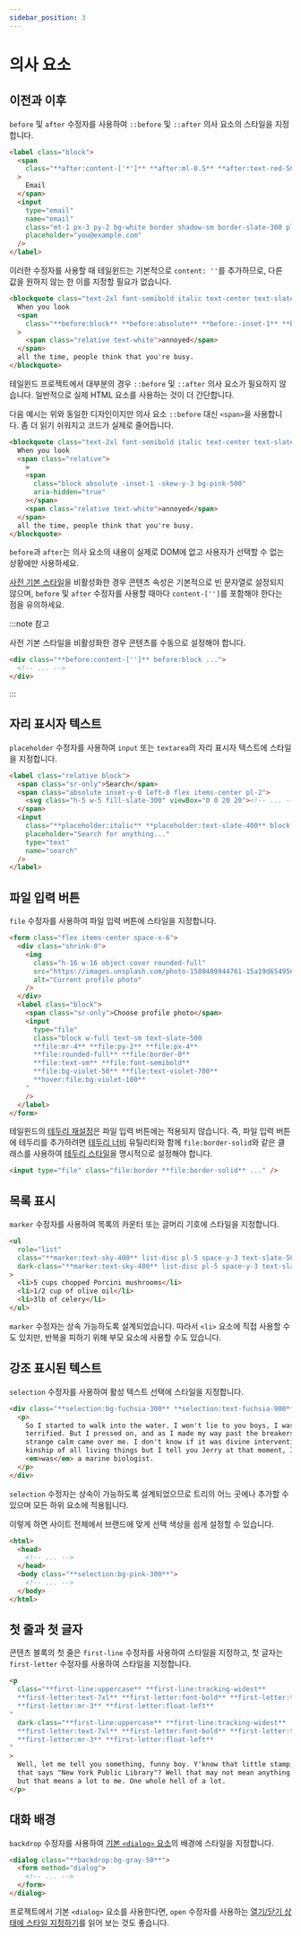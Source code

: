 ```yaml
---
sidebar_position: 3
---
```


# 의사 요소

## 이전과 이후

`before` 및 `after` 수정자를 사용하여 `::before` 및 `::after` 의사 요소의 스타일을 지정합니다.

```html
<label class="block">
  <span
    class="**after:content-['*']** **after:ml-0.5** **after:text-red-500** block text-sm font-medium text-slate-700"
  >
    Email
  </span>
  <input
    type="email"
    name="email"
    class="mt-1 px-3 py-2 bg-white border shadow-sm border-slate-300 placeholder-slate-400 focus:outline-none focus:border-sky-500 focus:ring-sky-500 block w-full rounded-md sm:text-sm focus:ring-1"
    placeholder="you@example.com"
  />
</label>
```

이러한 수정자를 사용할 때 테일윈드는 기본적으로 `content: ''`를 추가하므로, 다른 값을 원하지 않는 한 이를 지정할 필요가 없습니다.

```html
<blockquote class="text-2xl font-semibold italic text-center text-slate-900">
  When you look
  <span
    class="**before:block** **before:absolute** **before:-inset-1** **before:-skew-y-3** **before:bg-pink-500** relative inline-block"
  >
    <span class="relative text-white">annoyed</span>
  </span>
  all the time, people think that you're busy.
</blockquote>
```

테일윈드 프로젝트에서 대부분의 경우 `::before` 및 `::after` 의사 요소가 필요하지 않습니다. 일반적으로 실제 HTML 요소를 사용하는 것이 더 간단합니다.

다음 예시는 위와 동일한 디자인이지만 의사 요소 `::before` 대신 `<span>`을 사용합니다. 좀 더 읽기 쉬워지고 코드가 실제로 줄어듭니다.

```html {4-7}
<blockquote class="text-2xl font-semibold italic text-center text-slate-900">
  When you look
  <span class="relative">
    >
    <span
      class="block absolute -inset-1 -skew-y-3 bg-pink-500"
      aria-hidden="true"
    ></span>
    <span class="relative text-white">annoyed</span>
  </span>
  all the time, people think that you're busy.
</blockquote>
```

`before`과 `after`는 의사 요소의 내용이 실제로 DOM에 없고 사용자가 선택할 수 없는 상황에만 사용하세요.

[사전 기본 스타일](../../preflight.md)을 비활성화한 경우 콘텐츠 속성은 기본적으로 빈 문자열로 설정되지 않으며, `before` 및 `after` 수정자를 사용할 때마다 `content-['']`를 포함해야 한다는 점을 유의하세요.

:::note 참고

사전 기본 스타일을 비활성화한 경우 콘텐츠를 수동으로 설정해야 합니다.

```html
<div class="**before:content-['']** before:block ...">
  <!-- ... -->
</div>
```

:::

## 자리 표시자 텍스트

`placeholder` 수정자를 사용하여 `input` 또는 `textarea`의 자리 표시자 텍스트에 스타일을 지정합니다.

```html
<label class="relative block">
  <span class="sr-only">Search</span>
  <span class="absolute inset-y-0 left-0 flex items-center pl-2">
    <svg class="h-5 w-5 fill-slate-300" viewBox="0 0 20 20"><!-- ... --></svg>
  </span>
  <input
    class="**placeholder:italic** **placeholder:text-slate-400** block bg-white w-full border border-slate-300 rounded-md py-2 pl-9 pr-3 shadow-sm focus:outline-none focus:border-sky-500 focus:ring-sky-500 focus:ring-1 sm:text-sm"
    placeholder="Search for anything..."
    type="text"
    name="search"
  />
</label>
```

## 파일 입력 버튼

`file` 수정자를 사용하여 파일 입력 버튼에 스타일을 지정합니다.

```html
<form class="flex items-center space-x-6">
  <div class="shrink-0">
    <img
      class="h-16 w-16 object-cover rounded-full"
      src="https://images.unsplash.com/photo-1580489944761-15a19d654956?ixlib=rb-1.2.1&ixid=MnwxMjA3fDB8MHxwaG90by1wYWdlfHx8fGVufDB8fHx8&auto=format&fit=crop&w=1361&q=80"
      alt="Current profile photo"
    />
  </div>
  <label class="block">
    <span class="sr-only">Choose profile photo</span>
    <input
      type="file"
      class="block w-full text-sm text-slate-500
      **file:mr-4** **file:py-2** **file:px-4**
      **file:rounded-full** **file:border-0**
      **file:text-sm** **file:font-semibold**
      **file:bg-violet-50** **file:text-violet-700**
      **hover:file:bg-violet-100**
    "
    />
  </label>
</form>
```

테일윈드의 [테두리 재설정](../../preflight.md#테두리-스타일이-전역적으로-재설정됨)은 파일 입력 버튼에는 적용되지 않습니다. 즉, 파일 입력 버튼에 테두리를 추가하려면 [테두리 너비](https://tailwindcss.com/docs/border-width) 유틸리티와 함께 `file:border-solid`와 같은 클래스를 사용하여 [테두리 스타일](https://tailwindcss.com/docs/border-style)을 명시적으로 설정해야 합니다.

```html
<input type="file" class="file:border **file:border-solid** ..." />
```

## 목록 표시

`marker` 수정자를 사용하여 목록의 카운터 또는 글머리 기호에 스타일을 지정합니다.

```html
<ul
  role="list"
  class="**marker:text-sky-400** list-disc pl-5 space-y-3 text-slate-500"
  dark-class="**marker:text-sky-400** list-disc pl-5 space-y-3 text-slate-400"
>
  <li>5 cups chopped Porcini mushrooms</li>
  <li>1/2 cup of olive oil</li>
  <li>3lb of celery</li>
</ul>
```

`marker` 수정자는 상속 가능하도록 설계되었습니다. 따라서 `<li>` 요소에 직접 사용할 수도 있지만, 반복을 피하기 위해 부모 요소에 사용할 수도 있습니다.

## 강조 표시된 텍스트

`selection` 수정자를 사용하여 활성 텍스트 선택에 스타일을 지정합니다.

```html
<div class="**selection:bg-fuchsia-300** **selection:text-fuchsia-900**">
  <p>
    So I started to walk into the water. I won't lie to you boys, I was
    terrified. But I pressed on, and as I made my way past the breakers a
    strange calm came over me. I don't know if it was divine intervention or the
    kinship of all living things but I tell you Jerry at that moment, I
    <em>was</em> a marine biologist.
  </p>
</div>
```

`selection` 수정자는 상속이 가능하도록 설계되었으므로 트리의 어느 곳에나 추가할 수 있으며 모든 하위 요소에 적용됩니다.

이렇게 하면 사이트 전체에서 브랜드에 맞게 선택 색상을 쉽게 설정할 수 있습니다.

```html
<html>
  <head>
    <!-- ... -->
  </head>
  <body class="**selection:bg-pink-300**">
    <!-- ... -->
  </body>
</html>
```

## 첫 줄과 첫 글자

콘텐츠 블록의 첫 줄은 `first-line` 수정자를 사용하여 스타일을 지정하고, 첫 글자는 `first-letter` 수정자를 사용하여 스타일을 지정합니다.

```html
<p
  class="**first-line:uppercase** **first-line:tracking-widest**
  **first-letter:text-7xl** **first-letter:font-bold** **first-letter:text-slate-900**
  **first-letter:mr-3** **first-letter:float-left**
"
  dark-class="**first-line:uppercase** **first-line:tracking-widest**
  **first-letter:text-7xl** **first-letter:font-bold** **first-letter:text-white**
  **first-letter:mr-3** **first-letter:float-left**
"
>
  Well, let me tell you something, funny boy. Y'know that little stamp, the one
  that says "New York Public Library"? Well that may not mean anything to you,
  but that means a lot to me. One whole hell of a lot.
</p>
```

## 대화 배경

`backdrop` 수정자를 사용하여 [기본 `<dialog>` 요소](https://developer.mozilla.org/en-US/docs/Web/HTML/Element/dialog)의 배경에 스타일을 지정합니다.

```html
<dialog class="**backdrop:bg-gray-50**">
  <form method="dialog">
    <!-- ... -->
  </form>
</dialog>
```

프로젝트에서 기본 `<dialog>` 요소를 사용한다면, `open` 수정자를 사용하는 [열기/닫기 상태에 스타일 지정하기](./attribute-selectors.mdx#열림닫힘-상태)를 읽어 보는 것도 좋습니다.
